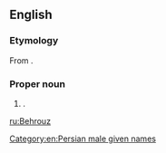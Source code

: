 ==English==

===Etymology===
From {{etyl|fa|en}} {{m|fa|بهروز|tr=Behruz}}.

===Proper noun===
{{en-proper noun}}

# {{non-gloss definition|A transliteration of a Persian male [[given name]]}}.

[[Category:en:Persian male given names]]

[[ru:Behrouz]]